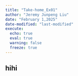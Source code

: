 ```yaml
---
title: "Take-home_Ex01"
author: "Jeremy Junpeng Liu"
date: "February 1,2025"
date-modified: "last-modified"
execute:
  echo: true
  eval: true
  warning: false
  freeze: true
---
```


## hihi
